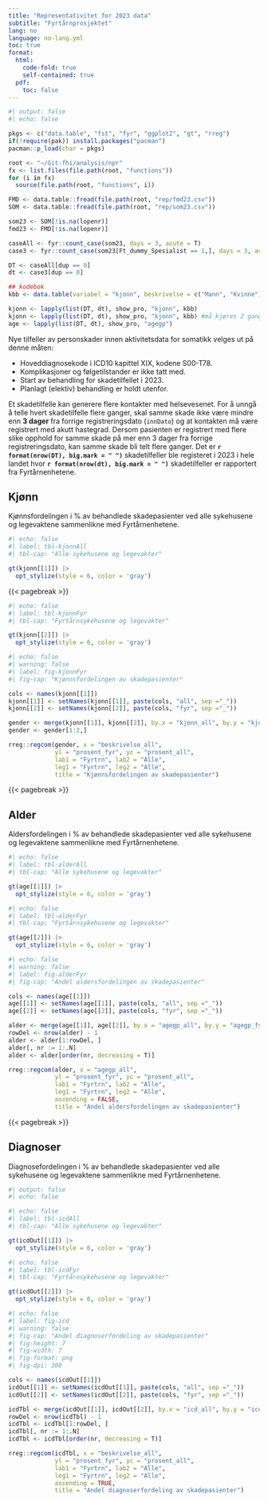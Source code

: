 ```yaml
---
title: "Representativitet for 2023 data"
subtitle: "Fyrtårnprosjektet"
lang: no
language: no-lang.yml
toc: true 
format:
  html:
    code-fold: true
    self-contained: true
  pdf:
    toc: false
---
```


```r
#| output: false
#| echo: false

pkgs <- c("data.table", "fst", "fyr", "ggplot2", "gt", "rreg")
if(!require(pak)) install.packages("pacman")
pacman::p_load(char = pkgs)

root <- "~/Git-fhi/analysis/npr"
fx <- list.files(file.path(root, "functions"))
for (i in fx)
  source(file.path(root, "functions", i))

FMD <- data.table::fread(file.path(root, "rep/fmd23.csv"))
SOM <- data.table::fread(file.path(root, "rep/som23.csv"))

som23 <- SOM[!is.na(lopenr)]
fmd23 <- FMD[!is.na(lopenr)]

caseAll <- fyr::count_case(som23, days = 3, acute = T)
case3 <- fyr::count_case(som23[Ft_dummy_Spesialist == 1,], days = 3, acute=T)

DT <- caseAll[dup == 0]
dt <- case3[dup == 0]

## kodebok
kbb <- data.table(variabel = "kjonn", beskrivelse = c("Mann", "Kvinne"), kode = 1:2)

kjonn <- lapply(list(DT, dt), show_pro, "kjonn", kbb)
kjonn <- lapply(list(DT, dt), show_pro, "kjonn", kbb) #må kjøres 2 ganger pga. kodebok
age <- lapply(list(DT, dt), show_pro, "agegp")
```

Nye tilfeller av personskader innen aktivitetsdata for somatikk velges ut på denne måten:

 - Hoveddiagnosekode i ICD10 kapittel XIX, kodene S00-T78.
 - Komplikasjoner og følgetilstander er ikke tatt med.
 - Start av behandling for skadetilfellet i 2023.
 - Planlagt (elektiv) behandling er holdt utenfor.

Et skadetilfelle kan generere flere kontakter med helsevesenet. For å unngå å telle hvert skadetilfelle flere ganger, skal samme skade ikke være mindre enn **3 dager** fra forrige registreringsdato (`innDato`) og at kontakten må være registrert med akutt hastegrad. Dersom pasienten er registrert med flere slike opphold for samme skade på mer enn 3 dager fra forrige registreringsdato, kan samme skade bli telt flere ganger. Det er **`r format(nrow(DT), big.mark = " ")`** skadetilfeller ble registeret i 2023 i hele landet hvor **`r format(nrow(dt), big.mark = " ")`** skadetilfeller er rapportert fra Fyrtårnenhetene.

## Kjønn

Kjønnsfordelingen i % av behandlede skadepasienter ved alle sykehusene og legevaktene sammenlikne med Fyrtårnenhetene.

```r
#| echo: false
#| label: tbl-kjonnAll
#| tbl-cap: "Alle sykehusene og legevakter"

gt(kjonn[[1]]) |>
  opt_stylize(style = 6, color = 'gray')
```

{{< pagebreak >}}


```r
#| echo: false
#| label: tbl-kjonnFyr
#| tbl-cap: "Fyrtårnsykehusene og legevakter"

gt(kjonn[[2]]) |>
  opt_stylize(style = 6, color = 'gray')
```

```r
#| echo: false
#| warning: false
#| label: fig-kjonnFyr
#| fig-cap: "Kjønnsfordelingen av skadepasienter"

cols <- names(kjonn[[1]])
kjonn[[1]] <- setNames(kjonn[[1]], paste(cols, "all", sep ="_"))
kjonn[[2]] <- setNames(kjonn[[2]], paste(cols, "fyr", sep ="_"))

gender <- merge(kjonn[[1]], kjonn[[2]], by.x = "kjonn_all", by.y = "kjonn_fyr")
gender <- gender[1:2,]

rreg::regcom(gender, x = "beskrivelse_all",
             yl = "prosent_fyr", yc = "prosent_all",
             lab1 = "Fyrtrn", lab2 = "Alle",
             leg1 = "Fyrtrn", leg2 = "Alle",
             title = "Kjønnsfordelingen av skadepasienter")

```

{{< pagebreak >}}

## Alder

Aldersfordelingen i % av behandlede skadepasienter ved alle sykehusene og legevaktene sammenlikne med Fyrtårnenhetene.


```r
#| echo: false
#| label: tbl-alderAll
#| tbl-cap: "Alle sykehusene og legevakter"

gt(age[[1]]) |>
  opt_stylize(style = 6, color = 'gray')
```

```r
#| echo: false
#| label: tbl-alderFyr
#| tbl-cap: "Fyrtårnsykehusene og legevakter"

gt(age[[2]]) |>
  opt_stylize(style = 6, color = 'gray')
```

```r
#| echo: false
#| warning: false
#| label: fig-alderFyr
#| fig-cap: "Andel aldersfordelingen av skadepasienter"

cols <- names(age[[1]])
age[[1]] <- setNames(age[[1]], paste(cols, "all", sep ="_"))
age[[2]] <- setNames(age[[2]], paste(cols, "fyr", sep ="_"))

alder <- merge(age[[1]], age[[2]], by.x = "agegp_all", by.y = "agegp_fyr")
rowDel <- nrow(alder) - 1
alder <- alder[1:rowDel, ]
alder[, nr := 1:.N]
alder <- alder[order(nr, decreasing = T)]

rreg::regcom(alder, x = "agegp_all",
             yl = "prosent_fyr", yc = "prosent_all",
             lab1 = "Fyrtrn", lab2 = "Alle",
             leg1 = "Fyrtrn", leg2 = "Alle",
             ascending = FALSE,
             title = "Andel aldersfordelingen av skadepasienter")

```

{{< pagebreak >}}

## Diagnoser

Diagnosefordelingen i % av behandlede skadepasienter ved alle sykehusene og legevaktene sammenlikne med Fyrtårnenhetene.

```r
#| output: false
#| echo: false

```


```r
#| echo: false
#| label: tbl-icdAll
#| tbl-cap: "Alle sykehusene og legevakter"

gt(icdOut[[1]]) |>
  opt_stylize(style = 6, color = 'gray')
```

```r
#| echo: false
#| label: tbl-icdFyr
#| tbl-cap: "Fyrtårnsykehusene og legevakter"

gt(icdOut[[2]]) |>
  opt_stylize(style = 6, color = 'gray')
```

```r
#| echo: false
#| label: fig-icd
#| warning: false
#| fig-cap: "Andel diagnoserfordeling av skadepasienter"
#| fig-height: 7
#| fig-width: 7
#| fig-format: png
#| fig-dpi: 300

cols <- names(icdOut[[1]])
icdOut[[1]] <- setNames(icdOut[[1]], paste(cols, "all", sep ="_"))
icdOut[[2]] <- setNames(icdOut[[2]], paste(cols, "fyr", sep ="_"))

icdTbl <- merge(icdOut[[1]], icdOut[[2]], by.x = "icd_all", by.y = "icd_fyr")
rowDel <- nrow(icdTbl) - 1
icdTbl <- icdTbl[1:rowDel, ]
icdTbl[, nr := 1:.N]
icdTbl <- icdTbl[order(nr, decreasing = T)]

rreg::regcom(icdTbl, x = "beskrivelse_all",
             yl = "prosent_fyr", yc = "prosent_all",
             lab1 = "Fyrtrn", lab2 = "Alle",
             leg1 = "Fyrtrn", leg2 = "Alle",
             ascending = TRUE,
             title = "Andel diagnoserfordeling av skadepasienter")
```

